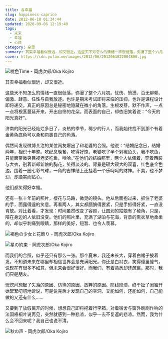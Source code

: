 ```yaml
---
title: 与幸福
slug: happiness-caprice
date: 2012-06-18 01:34:44
updated: 2020-09-06 12:19:49
tags:
  - 未来
  - 幸福
  - 心烦
category: 杂思
summary: 其实幸福看似很远，却又很近。这些天不知怎么的情绪一直很低落，弥漫了整个六月初。忧伤、愤懑、百无聊赖、偏激、肆意、任性与自我放逐。
cover: https://cdn.yufan.me/images/2012/06/2012061822004800.jpg
---
```


![桃色Time - 岡虎次郎/Oka Kojiro](https://cdn.yufan.me/images/2012/06/2012061822023600.jpg)

<MusicPlayer netease={1908267808} />

其实幸福看似很远，却又很近。

这些天不知怎么的情绪一直很低落，弥漫了整个六月初。忧伤、愤懑、百无聊赖、偏激、肆意、任性与自我放逐。也许是期末考试即将来临的压抑，也许是课程设计即将递交。真正的原因总是秘密地隐藏在微小的角落，生根发芽，默不作声，一点一点将根茎蔓延开来，开出自怜的花朵。而表面的自己，却依旧笑着说：“今天的阳光真好”。

济南的阳光已经灿烂多日了，炎热的季节，稀少的行人，而我始终找不到那个有着金黄色底色可以柔和包裹自己的角落。

偶然间发现微博关注的某位网友爆出了和老婆的合照。他说：“结婚纪念日，结婚两年，相识十年整。吃纪念晚餐，吃得好饱，老婆吃了半个剁椒鱼头，我不吃鱼，只能面带微笑目视老婆吃鱼，哈哈。”在他们的结婚照里，两个人依偎着，穿着西装与大衣，别着新郎新娘的胸花，笑得淡淡的。背景是硕大硕大的双喜，红色底金色边，围着一圈七彩气球，一角的吉祥结上还挂着一个乐呵呵的财神。不美，也不梦幻，却踏实而贴心。

他们都笑得好幸福。

还有一张十年前的照片，樱花与马路，微晃的镜头。他从后面抱过来，抓住了老婆的手，面露得逞的笑意。再看两人，其实都腼腆得要紧，只是手抓得好紧，一直没肯放。对比着看，才发现：时间虽然改变了容颜，让圆润的姑娘有了棱角，只是，陪在身边的人依旧没变。他们的照片里，充满了湖泊与花海，背景的熏衣草地柔柔的，却似乎刺痛到眼睛，那样的美好，短暂、也令人羡慕。

![褐色の少女と花飾り - 岡虎次郎/Oka Kojiro](https://cdn.yufan.me/images/2012/06/2012061822101400.jpg)

![星の約束 - 岡虎次郎/Oka Kojiro](https://cdn.yufan.me/images/2012/06/2012061822102000.jpg)

而我们的合照，似乎还只有那么一张。那个夏末，我还未长大，穿着白裙子披着发，不知道未来在哪里却相信世界会是充满阳光。你还是白衬衣，笑得傻里傻气，说现在有很多不如意，但未来会很好很好。而我们，有着熟悉却还疏离。那时，我们只是朋友。

恍惚间想起了失落的原因、彷徨的原因、放弃的原因。防线崩溃，终于扯了闺蜜开始絮絮叨叨地诉说，可是说完后才发现自己的空洞，又能如何，还能如何，自己能做的又还有什么……

又要到了放假离开的时候，想想自己即将拖着行李箱，对着宿舍与窗外刷刷作响的法国梧桐叶说再见，突然就感到一种悲凉，似乎一去不复返的悲凉。然而，我为什么会不回来呢？我自己也说不清。

![秋の声 - 岡虎次郎/Oka Kojiro](https://cdn.yufan.me/images/2012/06/2012061822064600.jpg)
